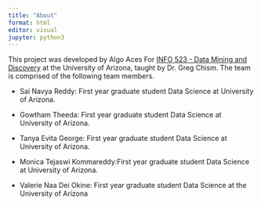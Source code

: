```yaml
---
title: "About"
format: html
editor: visual
jupyter: python3
---
```


This project was developed by Algo Aces For [INFO 523 - Data Mining and Discovery](https://datamineaz.org/) at the University of Arizona, taught by Dr. Greg Chism. The team is comprised of the following team members.

-   Sai Navya Reddy: First year graduate student Data Science at University of Arizona.

-   Gowtham Theeda: First year graduate student Data Science at University of Arizona.

-   Tanya Evita George: First year graduate student Data Science at University of Arizona.

-   Monica Tejaswi Kommareddy:First year graduate student Data Science at University of Arizona.

-   Valerie Naa Dei Okine: First year graduate student Data Science at the University of Arizona
